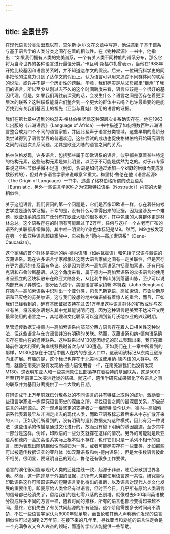 ```yaml
---
---
---
```

title: 全景世界
---




在现代语言分类法出现以前，查尔斯·达尔文在文章中写道，他注意到了基于谱系与基于语言学的人类分类之间存在着的相似性。在《物种起源》一书中，他指出：“如果我们拥有人类的完美谱系，一个有关人类不同种族的谱系分布，那么它将为当今世界的各种语言进行最佳分类。”卡瓦利-斯福尔扎曾表示，当他在1988年开始比较基因和语言关系时，并不知道达尔文的假设。后来，一位研究科学史的同事把他的注意力引到了达尔文的假设上。认为语言可以用来追踪不同群体间的联系的说法，或许并不是一个历史性的跨越。毕竟，我们确实是从父母那里“继承”了我们的语言，所以至少从刚过去不久的这个时间跨度来看，语言应该是一个很好的基因代理。但是，如果我们再往前深究的话，会发生什么？语言之间是否存在着更深层次的联系？这种联系能将它们整合到一个更大的群体中去吗？也许最重要的是能否找到有关我们基因上的祖先（亚当与夏娃）使用的语言的证据。

我们在第七章中遇到的约瑟夫·格林伯格坚信这种深层次关系确实存在。他在1963年出版的《非洲语言》（Language of Africa）一书中描述了如何将数百种非洲语言整合成为四个不同的语言家族，并因此蜚声于语言分类领域。这些早期的高阶分类尝试得到了语言学界的普遍欢迎，这些尝试的成功也促使格林伯格开始研究语言之间的深层次关系问题，尤其是欧亚大陆的语言之间的关系。

格林伯格发现，许多语言，包括那些属于印欧语系的语言，似乎都共享着某些特定的结构元素，这些结构元素是如此明显，以至于不可能是偶然为之的。对于非专家来说这些细节似乎微不足道（例如，名词是如何通过添加一个k或t的后缀而变成复数形式的），但对许多语言学家来说却意义重大。梅里特·鲁伦在他《语言起源》（The Origin of Language）一书中，追溯了格林伯格所谓的欧亚语系［Eurasiatic，另外一些语言学家称之为诺斯特拉语系（Nostratic）］内部的大量相似性。

关于这组语言，我们要问的第一个问题是，它们是否像印欧语一样，存在着任何考古学或是遗传学证据。不幸的是，没有什么可拿得出来的证据，因为这涉及一个难题，欧亚语系的成员广泛分布在欧亚大陆的很多地方，其中包含的人类群体更是林林总总。这个语系存在的时间有可能超过了2万年，任何与这样一个古老而广布的语系的关联都非常微弱，其中唯一明显的Y染色体标记是M9。然而，M9也被发现在另一个欧亚种语言超级家族中，它被称为“德内—高加索语系”（Dene-Caucasian）。

这个家族的首个群体是美洲的纳-德内语族（如纳瓦霍语）和包括了汉语与藏语的汉藏语系。现在许多语言学家都承认这两大语言家族之间有一定关联性，但是否存在更为遥远的关系富有争议。这是因为德内—高加索语系包括高加索语，还有巴斯克语和布鲁沙斯基语。从这个角度来看，属于德内—高加索语系的众多语言的使用者呈孤立的区块状散布在欧亚大陆各处，从比利牛斯山脉到落基山脉，至少可以说内部充满了异质性。部分因为这个，美国语言学家约翰·本特森（John Bengtson）在德内—高加索语系中识别出一个亚分类，包含巴斯克语、高加索语、布鲁沙斯基语和已灭绝的苏美尔语。这与我们设想的地中海语族有着惊人的重合，而且，正如我们已经看到的，确有基因证据支持在过去1万年里这种语言群体的扩散或许与农业有关。将苏美尔语划入其中尤其能说明问题，因为这种语言是美索不达米亚文明最早使用的语言之一，其地理和文化联系可以追溯到新月沃地农业的兴起时期。

尽管遗传数据支持德内—高加索语系内部部分西方语言存在着人口相关性这种说法，但这些语言与东方语言并没有明确的关联。然而，汉藏语系和纳-德内语系确实存在着内在的遗传联系。这种联系以M130基因标记的形式表现出来，我们在跟踪前往澳大利亚的海岸线移民时首次与M130遭遇。正如我们在上一章中所看到的那样，M130也存在于包括中国人在内的东亚人口中，这表明该标记从东南亚逐渐向北扩展。有趣的是，这个标记也存在于北美地区使用纳-德内语的人群中。然而，就像在南美洲没有发现纳-德内语使用者一样，在南美洲我们也没有发现M130。这表明东亚人和一些美洲原住民部落存在着独特的基因联系，这是5000年至1万年前第二次美洲迁徙的结果。就这样，遗传学研究成果强化了各语言之间的联系并为基因分离提供了一个大致的日期。

在辨识成千上万年前就已分散各处的不同语言的共有特征上取得的成功，激励着一些语言学家进一步探究语言历史的深幽之所，寻找语言之间的最深层关系，即全部语言的共同源头。这一观点最坚定的支持者之一梅里特·鲁伦认为，德内—高加索语系代表着最早从非洲走出去的现代人类，而欧亚语系标志着后来从中东扩散开来的人口。正如我们所看到的，没有明确的遗传数据支持这种模式，因此有另一种说法：这些语系的传播是通过文化进行的，故而没有留下明确的基因痕迹，至少其中一部分是这样。例如，印欧语的一些分支就存在这样的情况。另外的可能就是欧亚语系和德内—高加索语系实际上根本就不存在，也许它们只是一系列不相干的语言，因为表现出随机相似性而被归为一类。或者可能确实存在一些亚类，比如那些可以被遗传数据证实的亚群体（如汉藏语系和纳-德内语系），但是大多数语言彼此不相关。很明显，要证明自己的观点，鲁伦还有很多工作要做。

语言的演化很可能与现代人类的迁徙路线一致，起源于非洲，随后分散到世界各地。然而，这一陈述基于外围的证据，即所有人类都使用语言这一共性，研究类似印欧语系这样可辨识语系的短期语言变化得出的推断，以及语言对现代人类文化发展的重要作用。即便原始人类曾经有过语言，但时至今日，几乎所有原始人类语言的信号都已经消失了，留给我们的是七零八落的巴别塔。就像过去500年间英语被分裂成许多不同的方言一样，随着时间的推移，所有的语言也都会变得越来越不同。最终，它们失去了有关共同起源的所有证据。这个阶段需要多长时间尚不清楚，不过一些语言学家认为6000年就足够，而鲁伦和其他人声称他们发现的语言相似性可以追溯到2万年前。在接下来的几年里，寻找亚当和夏娃的语言注定会是一个充满争议又令人兴奋的领域，而遗传学应该能提供一些帮助。